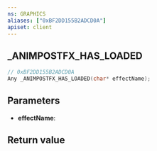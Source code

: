 ```yaml
---
ns: GRAPHICS
aliases: ["0xBF2DD155B2ADCD0A"]
apiset: client
---
```

## _ANIMPOSTFX_HAS_LOADED

```c
// 0xBF2DD155B2ADCD0A
Any _ANIMPOSTFX_HAS_LOADED(char* effectName);
```


## Parameters
* **effectName**:

## Return value